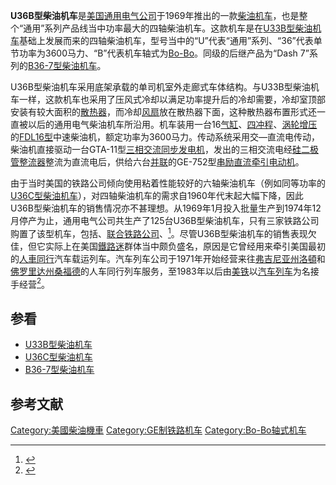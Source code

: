 {{noteTA
|G1=Railway
}}
{{Infobox Locomotive
| name = U36B
| image = Passing Trains (1973).jpg
| caption = [[海岸沿海鐵路|海岸沿海鐵路]]的U36B型柴油机车（1973年）
| type = [[柴油机车|柴油机车]]
| origin = {{USA}}
| designer = 
| builder = [[通用电气|通用电气]]
| buildmodel = 
| serialnumber = 
| builddate  = 1969年—1974年
| totalproduction  = 125台
| user = 
| aarwheels = B-B
| uicclass = [[Bo'Bo'|Bo'Bo']]
| gauge = 1,435毫米
| bogies = 
| wheeldiameter = 1,016毫米（40英寸）
| axleload = 
| wheelbase = 
| minimumcurve = 
| length = 18,338毫米（60英尺2英寸）
| width = 3,022毫米（9英尺11英寸）
| height = 4,674毫米（15英尺4英寸）
| framesize = 
| weight = 116公吨／127美吨（254,800磅）
| fueltype = 
| fuelcap = 
| lubecap = 
| coolantcap = 
| watercap = 
| sandcap = 
| enginetype =  [[通用电气7FDL系列柴油机|FDL16]]
| enginepower = 3,600马力
| transmission = 交—直流电
| generator =  GTA-11
| cylindercount = 
| cylindersize = 
| tractionmotors = GE-752
| topspeed = 113公里/小时（70英里/小时）
| sustainedspeed = 17公里/小时（10.7英里/小时）
| poweroutput = 
| tractiveeffort = 311千牛（70,000磅，起动）<br />285千牛（64,000磅，持续）
| locobrakes = [[空气制动|空气制动]]、[[电阻制动|电阻制动]]
| locobrakepower = 
| locobrakeforce = 
| trainbrakes = 
| safety = 
| notes =
}}
'''U36B型柴油机车'''是[[美国|美国]][[通用电气|通用电气公司]]于1969年推出的一款[[柴油机车|柴油机车]]，也是整个“通用”系列产品线当中功率最大的四轴柴油机车。这款机车是在[[U33B型柴油机车|U33B型柴油机车]]基础上发展而来的四轴柴油机车，型号当中的“U”代表“通用”系列、“36”代表单节功率为3600马力、“B”代表机车轴式为[[Bo-Bo|Bo-Bo]]。同级的后继产品为“Dash 7”系列的[[B36-7型柴油机车|B36-7型柴油机车]]。

U36B型柴油机车采用底架承载的单司机室外走廊式车体结构。与U33B型柴油机车一样，这款机车也采用了压风式冷却以满足功率提升后的冷却需要，冷却室顶部安装有较大面积的[[散热器|散热器]]，而冷却[[风扇|风扇]]放在散热器下面，这种散热器布置形式还一直被以后的通用电气柴油机车所沿用。机车装用一台16[[气缸|气缸]]、[[四冲程|四冲程]]、[[渦輪增壓器|涡轮增压]]的[[通用电气7FDL系列柴油机|FDL16型]]中速柴油机，额定功率为3600马力。传动系统采用交—直流电传动，柴油机直接驱动一台GTA-11型[[三相交流电|三相交流]][[交流發電機|同步发电机]]，发出的三相交流电经[[硅|硅]][[二極管|二极管]][[整流器|整流器]]整流为直流电后，供给六台[[並聯電路|并联]]的GE-752型[[直流电动机|串励直流]][[牽引電動機|牵引电动机]]。

由于当时美国的铁路公司倾向使用粘着性能较好的六轴柴油机车（例如同等功率的[[U36C型柴油机车|U36C型柴油机车]]），对四轴柴油机车的需求自1960年代末起大幅下降，因此U36B型柴油机车的销售情况亦不甚理想。从1969年1月投入批量生产到1974年12月停产为止，通用电气公司共生产了125台U36B型柴油机车，只有三家铁路公司购置了该型机车，包括{{tsl|en|Seaboard Coast Line Railroad|海岸沿海铁路}}、[[联合铁路公司|联合铁路公司]]、{{tsl|en|Auto-Train Corporation|汽车列车公司}}<ref>{{Cite web |url=http://www.american-rails.com/ge-u36b.html |title=The GE U36B |accessdate=2014-05-02 |publisher=American-Rails |date= |archive-date=2017-10-04 |archive-url=https://web.archive.org/web/20171004120521/http://www.american-rails.com/ge-u36b.html |dead-url=no }}</ref>。尽管U36B型柴油机车的销售表现欠佳，但它实际上在美国[[鐵路迷|鐵路迷]]群体当中颇负盛名，原因是它曾经用来牵引美国最初的[[人車同行|人車同行]]汽车载运列车。汽车列车公司于1971年开始经营来往[[弗吉尼亚州|弗吉尼亚州]][[洛頓_(弗吉尼亚州)|洛頓]]和[[佛罗里达州|佛罗里达州]][[桑福德_(佛罗里达州)|桑福德]]的人车同行列车服务，至1983年以后由[[美铁|美铁]]以[[汽车列车|汽车列车]]为名接手经营<ref>{{Cite web |url=http://www.american-rails.com/auto-train.html |title=Amtrak's Auto Train |accessdate=2014-05-02 |publisher=American-Rails |date= |archive-date=2017-06-26 |archive-url=https://web.archive.org/web/20170626215847/http://www.american-rails.com/auto-train.html |dead-url=no }}</ref>。

==参看==
{{Portal|鐵路}}
* [[U33B型柴油机车|U33B型柴油机车]]
* [[U36C型柴油机车|U36C型柴油机车]]
* [[B36-7型柴油机车|B36-7型柴油机车]]

==参考文献==
{{Reflist}}

{{通用電氣柴油機車}}

{{DEFAULTSORT:U36B}}
[[Category:美國柴油機車|Category:美國柴油機車]]
[[Category:GE制铁路机车|Category:GE制铁路机车]]
[[Category:Bo-Bo轴式机车|Category:Bo-Bo轴式机车]]